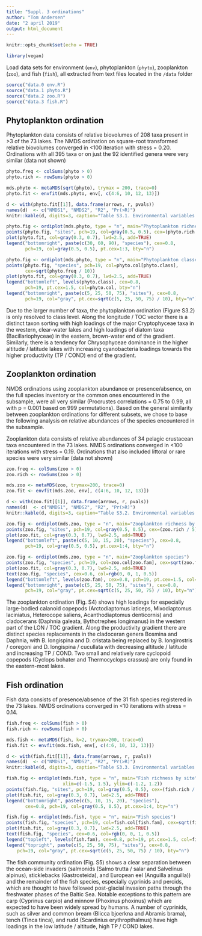 ```yaml
---
title: "Suppl. 3 ordinations"
author: "Tom Andersen"
date: "2 april 2019"
output: html_document
---
```


```r
knitr::opts_chunk$set(echo = TRUE)
```

```r
library(vegan)
```

Load data sets for environment (`env`), phytoplankton (`phyto`), zooplankton (`zoo`), and fish (`fish`), all extracted from text files located in the `/data` folder

```r

source("data.0 env.R")
source("data.1 phyto.R")
source("data.2 zoo.R")
source("data.3 fish.R")

```

## Phytoplankton ordination

Phytoplankton data consists of relative biovolumes of 208 taxa present in >3 of the 73 lakes. The NMDS ordination on square-root transformed relative biovolumes converged in <100 iteration with stress = 0.20. Ordinations with all 395 taxa or on just the 92 identified genera were very similar (data not shown)

```r

phyto.freq <- colSums(phyto > 0)
phyto.rich <- rowSums(phyto > 0)

mds.phyto <- metaMDS(sqrt(phyto), trymax = 200, trace=0) 
phyto.fit <- envfit(mds.phyto, env[, c(4:6, 10, 12, 13)])

```

```r

d <- with(phyto.fit[[1]], data.frame(arrows, r, pvals))
names(d)  <- c("NMDS1", "NMDS2", "R2", "Pr(>R)")
knitr::kable(d, digits=3, caption="Table S3.1. Environmental variables fitted to phytoplankton NMDS scores, with p-values based on 999 permutations")

```

```r

phyto.fig <- ordiplot(mds.phyto, type = "n", main="Phytoplankton richness by site")
points(phyto.fig, "sites", pch=19, col=gray(0.5, 0.5), cex=(phyto.rich / 30))
plot(phyto.fit, col=gray(0.3, 0.7), lwd=2.5, add=TRUE)
legend("bottomright", paste(c(30, 60, 90), "species"), cex=0.8, 
       pch=19, col=gray(0.5, 0.5), pt.cex=1:3, bty="n")

```

```r

phyto.fig <- ordiplot(mds.phyto, type = "n", main="Phytoplankton classes")
points(phyto.fig, "species", pch=19, col=phyto.col[phyto.class], 
       cex=sqrt(phyto.freq / 10))
plot(phyto.fit, col=gray(0.3, 0.7), lwd=2.5, add=TRUE)
legend("bottomleft", levels(phyto.class), cex=0.8, 
       pch=19, pt.cex=1.5, col=phyto.col, bty="n")
legend("bottomright", paste(c(5, 25, 50, 75), "sites"), cex=0.8, 
       pch=19, col="gray", pt.cex=sqrt(c(5, 25, 50, 75) / 10), bty="n")

```

Due to the larger number of taxa, the phytoplankton ordination (Figure S3.2) is only resolved to class level. Along the longitude / TOC vector there is a distinct taxon sorting with high loadings of the major Cryptophyceae taxa in the western, clear-water lakes and high loadings of diatom taxa (Bacillariophyceae) in the eastern, brown-water end of the gradient. Similarly, there is a tendency for Chrysophyceae dominance in the higher altitude / latitude lakes with increasing cyanobacteria loadings towards the higher productivity (TP / COND) end of the gradient.

## Zooplankton ordination

NMDS ordinations using zooplankton abundance or presence/absence, on the full species inventory or the common ones encountered in the subsample, were all very similar (Procrustes correlations = 0.75 to 0.99, all with p = 0.001 based on 999 permutations). Based on the general similarity between zooplankton ordinations for different subsets, we chose to base the following analysis on relative abundances of the species encountered in the subsample.

Zooplankton data consists of relative abundances of 34 pelagic crustacean taxa encountered in the 73 lakes. NMDS ordinations converged in <100 iterations with stress = 0.19. Ordinations that also included littoral or rare species were very similar (data not shown)

```r

zoo.freq <- colSums(zoo > 0)
zoo.rich <- rowSums(zoo > 0)

mds.zoo <- metaMDS(zoo, trymax=200, trace=0)
zoo.fit <- envfit(mds.zoo, env[, c(4:6, 10, 12, 13)])

```

```r

d <- with(zoo.fit[[1]], data.frame(arrows, r, pvals))
names(d)  <- c("NMDS1", "NMDS2", "R2", "Pr(>R)")
knitr::kable(d, digits=3, caption="Table S3.2. Environmental variables fitted to zooplankton NMDS scores, with p-values based on 999 permutations")

```

```r

zoo.fig <- ordiplot(mds.zoo, type = "n", main="Zooplankton richness by site")
points(zoo.fig, "sites", pch=19, col=gray(0.5, 0.5), cex=(zoo.rich / 5))
plot(zoo.fit, col=gray(0.3, 0.7), lwd=2.5, add=TRUE)
legend("bottomleft", paste(c(5, 10, 15, 20), "species"), cex=0.8, 
       pch=19, col=gray(0.5, 0.5), pt.cex=1:4, bty="n")

```

```r

zoo.fig <- ordiplot(mds.zoo, type = "n", main="Zooplankton species")
points(zoo.fig, "species", pch=19, col=zoo.col[zoo.fam], cex=sqrt(zoo.freq / 10))
plot(zoo.fit, col=gray(0.3, 0.7), lwd=2.5, add=TRUE)
text(zoo.fig, "species", cex=0.6, col=rgb(0, 0, 1, 0.5))
legend("bottomleft", levels(zoo.fam), cex=0.8, pch=19, pt.cex=1.5, col=zoo.col, bty="n")
legend("bottomright", paste(c(5, 25, 50, 75), "sites"), cex=0.8, 
       pch=19, col="gray", pt.cex=sqrt(c(5, 25, 50, 75) / 10), bty="n")

```

The zooplankton ordination (Fig. S4) shows high loadings for especially large-bodied calanoid copepods (Arctodiaptomus laticeps, Mixodiaptomus laciniatus, Heterocope saliens, Acanthodiaptomus denticornis) and cladocerans (Daphnia galeata, Bythotrephes longimanus) in the western part of the LON / TOC gradient. Along the productivity gradient there are distinct species replacements in the cladoceran genera Bosmina and Daphnia, with B. longispina and D. cristata being replaced by B. longirostris / coregoni and D. longispina / cucullata with decreasing altitude / latitude and increasing TP / COND. Two small and relatively rare cyclopoid copepods (Cyclops bohater and Thermocyclops crassus) are only found in the eastern-most lakes. 

## Fish ordination

Fish data consists of presence/absence of the 31 fish species registered in the 73 lakes. NMDS ordinations converged in <10 iterations with stress = 0.14. 

```r

fish.freq <- colSums(fish > 0)
fish.rich <- rowSums(fish > 0)

mds.fish <- metaMDS(fish, k=2, trymax=200, trace=0)
fish.fit <- envfit(mds.fish, env[, c(4:6, 10, 12, 13)])

```

```r

d <- with(fish.fit[[1]], data.frame(arrows, r, pvals))
names(d)  <- c("NMDS1", "NMDS2", "R2", "Pr(>R)")
knitr::kable(d, digits=3, caption="Table S3.3. Environmental variables fitted to fish NMDS scores, with p-values based on 999 permutations")

```

```r

fish.fig <- ordiplot(mds.fish, type = "n", main="Fish richness by site", 
                     xlim=c(-1.5, 1.5), ylim=c(-1.2, 1.2))
points(fish.fig, "sites", pch=19, col=gray(0.5, 0.5), cex=(fish.rich / 5))
plot(fish.fit, col=gray(0.3, 0.7), lwd=2.5, add=TRUE)
legend("bottomright", paste(c(5, 10, 15, 20), "species"), 
       cex=0.8, pch=19, col=gray(0.5, 0.5), pt.cex=1:4, bty="n")

```

```r

fish.fig <- ordiplot(mds.fish, type = "n", main="Fish species")
points(fish.fig, "species", pch=19, col=fish.col[fish.fam], cex=sqrt(fish.freq / 10))
plot(fish.fit, col=gray(0.3, 0.7), lwd=2.5, add=TRUE)
text(fish.fig, "species", cex=0.6, col=rgb(0, 0, 1, 0.5))
legend("topleft", levels(fish.fam), cex=0.8, pch=19, pt.cex=1.5, col=fish.col, bty="n")
legend("topright", paste(c(5, 25, 50, 75), "sites"), cex=0.8, 
	pch=19, col="gray", pt.cex=sqrt(c(5, 25, 50, 75) / 10), bty="n")

```

The fish community ordination (Fig. S5) shows a clear separation between the ocean-side invaders (salmonids (Salmo trutta / salar and Salvelinus alpinus), sticklebacks (Gastrosteida), and European eel (Anguilla anguilla)) and the remainder of the fish species, especially cyprinids and percids, which are thought to have followed post-glacial invasion paths through the freshwater phases of the Baltic Sea. Notable exceptions to this pattern are carp (Cyprinus carpio) and minnow (Phoxinus phoxinus) which are expected to have been widely spread by humans. A number of cyprinids, such as silver and common bream (Blicca bjoerkna and Abramis brama), tench (Tinca tinca), and rudd (Scardinius erythropthalmus) have high loadings in the low latitude / altitude, high TP / COND lakes.
